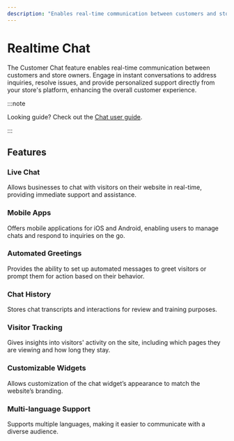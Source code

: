 ```yaml
---
description: "Enables real-time communication between customers and store owners. Learn about the available features and guides."
---
```


# Realtime Chat

The Customer Chat feature enables real-time communication between customers and store owners. Engage in instant conversations to address inquiries, resolve issues, and provide personalized support directly from your store's platform, enhancing the overall customer experience.

:::note

Looking guide? Check out the [Chat user guide](/user-guide/chat).

:::

## Features

### Live Chat

Allows businesses to chat with visitors on their website in real-time, providing immediate support and assistance.

### Mobile Apps 

Offers mobile applications for iOS and Android, enabling users to manage chats and respond to inquiries on the go.

### Automated Greetings 

Provides the ability to set up automated messages to greet visitors or prompt them for action based on their behavior.

### Chat History 

Stores chat transcripts and interactions for review and training purposes.

### Visitor Tracking 

Gives insights into visitors' activity on the site, including which pages they are viewing and how long they stay.

### Customizable Widgets 

Allows customization of the chat widget’s appearance to match the website’s branding.

### Multi-language Support 

Supports multiple languages, making it easier to communicate with a diverse audience.